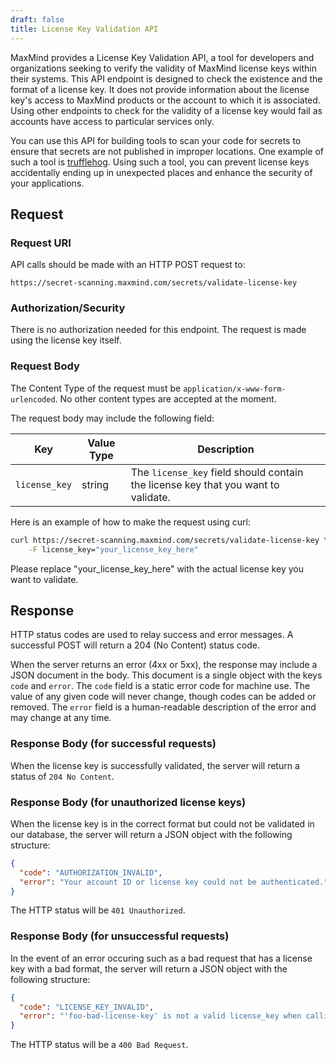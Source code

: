 ```yaml
---
draft: false
title: License Key Validation API
---
```


MaxMind provides a License Key Validation API, a tool for developers and
organizations seeking to verify the validity of MaxMind license keys within
their systems. This API endpoint is designed to check the existence and the
format of a license key. It does not provide information about the license key's
access to MaxMind products or the account to which it is associated. Using other
endpoints to check for the validity of a license key would fail as accounts have
access to particular services only.

You can use this API for building tools to scan your code for secrets to ensure
that secrets are not published in improper locations. One example of such a tool
is [trufflehog](https://github.com/trufflesecurity/trufflehog). Using such a
tool, you can prevent license keys accidentally ending up in unexpected places
and enhance the security of your applications.

## Request

### Request URI

API calls should be made with an HTTP POST request to:

`https://secret-scanning.maxmind.com/secrets/validate-license-key`

### Authorization/Security

There is no authorization needed for this endpoint. The request is made using
the license key itself.

### Request Body

The Content Type of the request must be `application/x-www-form-urlencoded`. No
other content types are accepted at the moment.

The request body may include the following field:

| Key           | Value Type | Description                                                                       |
| ------------- | ---------- | --------------------------------------------------------------------------------- |
| `license_key` | string     | The `license_key` field should contain the license key that you want to validate. |

Here is an example of how to make the request using curl:

```bash
curl https://secret-scanning.maxmind.com/secrets/validate-license-key \
    -F license_key="your_license_key_here"
```

Please replace "your_license_key_here" with the actual license key you want to
validate.

## Response

HTTP status codes are used to relay success and error messages. A successful
POST will return a 204 (No Content) status code.

When the server returns an error (4xx or 5xx), the response may include a JSON
document in the body. This document is a single object with the keys `code` and
`error`. The `code` field is a static error code for machine use. The value of
any given code will never change, though codes can be added or removed. The
`error` field is a human-readable description of the error and may change at any
time.

### Response Body (for successful requests)

When the license key is successfully validated, the server will return a status
of `204 No Content`.

### Response Body (for unauthorized license keys)

When the license key is in the correct format but could not be validated in our
database, the server will return a JSON object with the following structure:

```json
{
  "code": "AUTHORIZATION_INVALID",
  "error": "Your account ID or license key could not be authenticated."
}
```

The HTTP status will be `401 Unauthorized`.

### Response Body (for unsuccessful requests)

In the event of an error occuring such as a bad request that has a license key
with a bad format, the server will return a JSON object with the following
structure:

```json
{
  "code": "LICENSE_KEY_INVALID",
  "error": "'foo-bad-license-key' is not a valid license_key when calling /secrets/validate-license-key"
}
```

The HTTP status will be a `400 Bad Request`.
